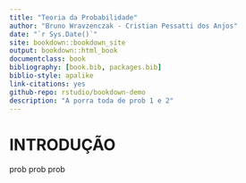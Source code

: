 ```yaml
--- 
title: "Teoria da Probabilidade"
author: "Bruno Wravzenczak - Cristian Pessatti dos Anjos"
date: "`r Sys.Date()`"
site: bookdown::bookdown_site
output: bookdown::html_book
documentclass: book
bibliography: [book.bib, packages.bib]
biblio-style: apalike
link-citations: yes
github-repo: rstudio/bookdown-demo
description: "A porra toda de prob 1 e 2"
---
```


# INTRODUÇÃO

prob prob prob
